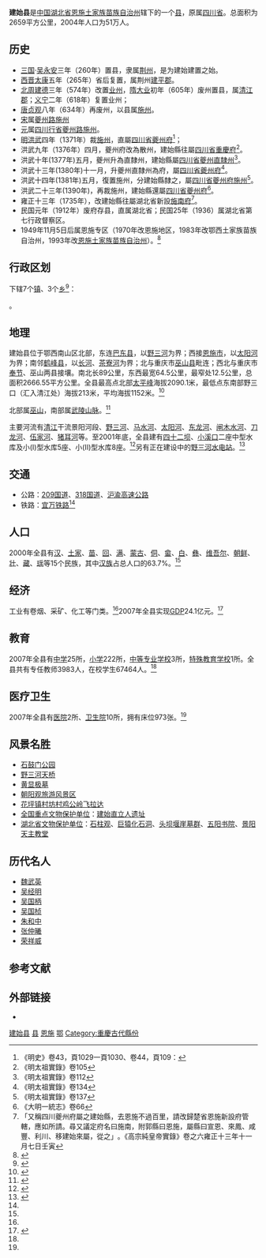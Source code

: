 {{Infobox China County 
|name              = 建始县
|usedname          =
|Pinyin            = Jiànshǐ Xiàn
|nameorigin        = 
|image_city        = 
|image_caption     = 
|image_map         = 
|map_caption       = 
|class             = [[县|县]]
|Belong            = [[湖北省|湖北省]][[恩施土家族苗族自治州|恩施土家族苗族自治州]]
|location          = [[业州镇|业州镇]]
|leader_title      = 
|leader_name       = 
|leader_title1     = 
|leader_name1      = 
|established_title = 
|established_date  = 
|established_title1 = 
|established_date1 = 
|area_total        = 2659
|area_urban        = 
|area_metro        =    
|area_metro_as_of  =
|population_total  = 51
|population_as_of  = 2004
|population_density= 
|population_urban  = 
|population_urban_as_of = 
|density_urban     = 
|population_metro  = 
|population_metro_as_of =
|coordinate ={{coord|30|36|13|N|109|43|05|E|display=inline,title|scale:100000}}
|elevation         = 
|GDP               = 33.04亿
|GDP_as_of         = 2009
|GDPPC             = 
|Urban_GDP         =
|GDP_urban_as_of   = 
|Urban_GDPPC       =
|areacode          = 718
|postcode          = 445300
|carlicense        = 
|admini_division_code =
|tree              = 
|flower            = 
|web               = http://www.hbjs.gov.cn
|footnotes         = 
}}
'''建始县'''是[[中华人民共和国|中国]][[湖北省|湖北省]][[恩施土家族苗族自治州|恩施土家族苗族自治州]]辖下的一个[[县|县]]，原属[[四川省|四川省]]。总面积为2659平方公里，2004年人口为51万人。

== 历史 ==
* [[三国|三国]]·[[吴|吴]][[永安_(孫休)|永安]]三年（260年）置县，隶属[[荆州|荆州]]，是为建始建置之始。
* [[西晋|西晋]][[太康|太康]]五年（265年）省后复置，属荆州[[建平郡|建平郡]]。
* [[北周|北周]][[建德_(北周)|建德]]三年（574年）改置[[业州|业州]]，[[隋朝|隋]][[大业|大业]]初年（605年）废州置县，属[[清江郡|清江郡]]；[[义宁|义宁]]二年（618年）复置业州；
* [[唐朝|唐]][[貞觀_(唐朝)|贞观]]八年（634年）再废州，以县属[[施州|施州]]。
* [[宋朝|宋]]属[[夔州路|夔州路]][[施州|施州]]
* [[元朝|元]]属[[四川行省|四川行省]][[夔州路|夔州路]][[施州|施州]]。
* [[明朝|明]][[洪武|洪武]]四年（1371年）裁[[施州|施州]]，直屬[[四川省|四川省]][[夔州府|夔州府]]<ref>《明史》卷43，頁1029一頁1030、卷44，頁109：</ref>；
* 洪武九年（1376年）四月，夔州府改為散州，建始縣往屬[[四川省|四川省]][[重慶府|重慶府]]<ref>《明太祖實錄》卷105</ref>。
* 洪武十年(1377年)五月，夔州升為直隸州，建始縣屬[[四川省|四川省]][[夔州直隸州|夔州直隸州]]<ref>《明太祖實錄》卷112</ref>。
* 洪武十三年(1380年)十一月，升夔州直隸州為府，屬[[四川省|四川省]][[夔州府|夔州府]]<ref>《明太祖實錄》卷134</ref>。
* 洪武十四年(1381年)五月，復置施州，分建始縣隸之，屬[[四川省|四川省]][[夔州府|夔州府]][[施州|施州]]<ref>《明太祖實錄》卷137</ref>。
* 洪武二十三年(1390年)，再裁施州，建始縣還屬[[四川省|四川省]][[夔州府|夔州府]]<ref>《大明一統志》卷66</ref>。
* 雍正十三年（1735年），改建始縣往屬湖北省新設[[施南府|施南府]]<ref>「又稱四川夔州府屬之建始縣，去恩施不過百里，請改歸楚省恩施新設府管轄，應如所請。尋又議定府名曰施南，附郭縣曰恩施，屬縣曰宣恩、來鳳、咸豐、利川、移建始來屬，從之」｡《高宗純皇帝實錄》卷之六雍正十三年十一月七日壬寅</ref>。
* 民国元年（1912年）废府存县，直属湖北省；民国25年（1936）属湖北省第七行政督察区。
* 1949年11月5日后属恩施专区（1970年改恩施地区，1983年改鄂西土家族苗族自治州，1993年改[[恩施土家族苗族自治州|恩施土家族苗族自治州]]）。<ref name="人口区划">{{cite web|title=人口区划|url=http://www.hbjs.gov.cn/col/col13/index.html|publisher=中国建始网|deadurl=yes|archiveurl=https://web.archive.org/web/20101216215455/http://hbjs.gov.cn/col/col13/index.html|archivedate=2010-12-16}}</ref>

== 行政区划 ==
{{PAGENAMEBASE}}下辖7个[[行政建制镇|镇]]、3个[[乡_(中华人民共和国)|乡]]<ref>{{PRC admin/ref sgc|42/28/22}}</ref>：

{{PRC admin/children|42/28/22}}。

== 地理 ==
建始县位于鄂西南山区北部，东连[[巴东县|巴东县]]，以[[野三河|野三河]]为界；西接[[恩施市|恩施市]]，以[[太阳河|太阳河]]为界；南邻[[鹤峰县|鹤峰县]]，以[[长河|长河]]、[[茶寮河|茶寮河]]为界；北与重庆市[[巫山县|巫山县]]毗连；西北与重庆市[[奉节县|奉节]]、巫山两县接壤。南北长89公里，东西最宽64.5公里，最窄处12.5公里，总面积2666.55平方公里。全县最高点北部[[太平峰|太平峰]]海拔2090.1米，最低点东南部野三口（汇入清江处）海拔213米，平均海拔1152米。<ref>{{cite web|title=建始概要|url=http://www.hbjs.gov.cn/col/col2/index.html|publisher=中国建始网|deadurl=yes|archiveurl=https://web.archive.org/web/20101216203104/http://hbjs.gov.cn/col/col2/index.html|archivedate=2010-12-16}}</ref>

北部属[[巫山山脉|巫山]]，南部属[[武陵山脉|武陵山脉]]。<ref name="湖北省地图册">{{cite book |title=湖北省地图册 |year=2008 |publisher=星球地图出版社 |isbn=978-7-80212-174-4 }}</ref>

主要河流有[[清江|清江]]干流景阳河段、[[野三河|野三河]]、[[马水河|马水河]]、[[太阳河|太阳河]]、[[东龙河|东龙河]]、[[闸木水河|闸木水河]]、[[刀龙河|刀龙河]]、[[伍家河|伍家河]]、[[猪耳河|猪耳河]]等。至2001年底，全县建有[[四十二坝水库|四十二坝]]、[[小溪口水库|小溪口]]二座中型水库及小(Ⅰ)型水库5座、小(Ⅱ)型水库8座。<ref>{{cite web |title=自然地理 |url=http://www.jianshiren.com |publisher=中国建始人网 |access-date=2011-09-20 |archive-url=https://web.archive.org/web/20110923135454/http://www.jianshiren.com/ |archive-date=2011-09-23 |dead-url=yes }}</ref>另有正在建设中的[[野三河水电站|野三河水电站]]。<ref>{{cite web|title=湖北省人民政府关于禁止在建始县野三河水电站工程占地和水库淹没影响区新增建设项目及迁入人口的通告|url=http://www.hubei.gov.cn/zwgk/zfxxgk/zfgw/zfgb2009/gg0906/200905/t20090505_96587.shtml|publisher=湖北省政府门户网站}}{{dead link|date=2018年2月 |bot=InternetArchiveBot |fix-attempted=yes }}</ref>

== 交通 ==
* 公路：[[209国道|209国道]]、[[318国道|318国道]]、[[沪渝高速公路|沪渝高速公路]]
* 铁路：[[宜万铁路|宜万铁路]]<ref name="湖北省地图册"/>

== 人口 ==
2000年全县有[[汉族|汉]]、[[土家族|土家]]、[[苗族|苗]]、[[回族|回]]、[[满族|满]]、[[蒙古族|蒙古]]、[[侗族|侗]]、[[畲族|畲]]、[[白族|白]]、[[彝族|彝]]、[[维吾尔族|维吾尔]]、[[朝鲜族|朝鲜]]、[[壮族|壮]]、[[藏族|藏]]、[[瑶族|瑶]]等15个民族，其中[[汉族|汉族]]占总人口的63.7%。<ref name="人口区划"/>

== 经济 ==
{{bar box
|float=right
|title=建始县[[国内生产总值|国内生产总值]]列表
|titlebar=#E2E4FF
|left1= 年
|right1=GDP
|width=280px
|barwidth=
|bars=
{{bar pixel |2000|#B0C4DE|16.3010}}
{{bar pixel |2001|#B0C4DE|15.3836}}
{{bar pixel |2002|#B0C4DE|15.1748}}
{{bar pixel |2003|#B0C4DE|15.5003}}
{{bar pixel |2004|#B0C4DE|18.9000}}
{{bar pixel |2005|#B0C4DE|19.6833}}
{{bar pixel |2006|#B0C4DE|21.4347}}
{{bar pixel |2007|#B0C4DE|24.1}}
{{bar pixel |2008|#B0C4DE|28.5}}
{{bar pixel |2009|#B0C4DE|33.04}}
|caption=单位：亿元 <ref>{{cite web |title=恩施州建始县2009年国民经济和社会发展统计公报 |author= |url=http://www.tjcn.org/tjgb/201101/17131.html |publisher=中国统计信息网 |deadurl=yes |archiveurl=https://web.archive.org/web/20110108235325/http://tjcn.org/tjgb/201101/17131.html |archivedate=2011-01-08 }}</ref>
}}
工业有卷烟、采矿、化工等门类。<ref name="湖北省地图册"/>2007年全县实现[[GDP|GDP]]24.1亿元。<ref name="2007年">{{cite web|title=2007年建始县国民经济和社会发展综述|url=http://www.hbjs.gov.cn/art/2008/4/30/art_15_21648.html|publisher=中国建始网|deadurl=yes|archiveurl=https://web.archive.org/web/20130218092407/http://www.hbjs.gov.cn/art/2008/4/30/art_15_21648.html|archivedate=2013-02-18}}</ref>

== 教育 ==
2007年全县有[[中学|中学]]25所，[[小学|小学]]222所，[[中等专业学校|中等专业学校]]3所，[[特殊教育学校|特殊教育学校]]1所。全县共有专任教师3983人，在校学生67464人。<ref name="2007年"/>

== 医疗卫生 ==
2007年全县有[[医院|医院]]2所、[[卫生院|卫生院]]10所，拥有床位973张。<ref name="2007年"/>

== 风景名胜 ==
* [[石鼓门公园|石鼓门公园]]
* [[野三河天桥|野三河天桥]]
* [[黄显极墓|黄显极墓]]
* [[朝阳观旅游风景区|朝阳观旅游风景区]]
* [[花坪镇村坊村鸡公岭飞拉达|花坪镇村坊村鸡公岭飞拉达]]
* [[全国重点文物保护单位|全国重点文物保护单位]]：[[建始直立人遗址|建始直立人遗址]]
* [[湖北省文物保护单位|湖北省文物保护单位]]：[[石柱观|石柱观]]、[[巨猿化石洞|巨猿化石洞]]、[[头坝堰崖墓群|头坝堰崖墓群]]、[[五阳书院|五阳书院]]、[[景阳天主教堂|景阳天主教堂]]


== 历代名人 ==
*[[魏武英|魏武英]]
*[[吴经明|吴经明]]
*[[吴国柄|吴国柄]]
*[[吴国桢|吴国桢]]
*[[朱和中|朱和中]]
*[[张仲曦|张仲曦]]
*[[荣祥威|荣祥威]]

== 参考文献 ==
{{reflist}}

== 外部链接 ==
{{Commons category|Jianshi County}}
* {{Official website|http://www.hbjs.gov.cn/|name=建始县人民政府门户网站}}

{{建始县行政区划}}
{{恩施土家族苗族自治州行政区划}}
{{湖北行政区划}}
{{国家级贫困县|前}}

[[Category:建始县|]]
[[Category:恩施州县市|县]]
[[Category:湖北省县份|恩施]]
[[Category:原国家级贫困县|鄂]]
[[Category:重慶古代縣份|Category:重慶古代縣份]]